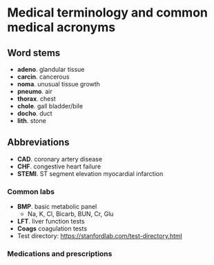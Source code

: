 # Medical terminology and common medical acronyms

## Word stems
- **adeno**. glandular tissue
- **carcin**. cancerous
- **noma**. unusual tissue growth
- **pneumo**. air
- **thorax**. chest
- **chole**. gall bladder/bile
- **docho**. duct
- **lith**. stone

## Abbreviations
- **CAD**. coronary artery disease
- **CHF**. congestive heart failure
- **STEMI**. ST segment elevation myocardial infarction

### Common labs
- **BMP**. basic metabolic panel
  - Na, K, Cl, Bicarb, BUN, Cr, Glu
- **LFT**. liver function tests
- **Coags** coagulation tests
- Test directory: https://stanfordlab.com/test-directory.html

### Medications and prescriptions